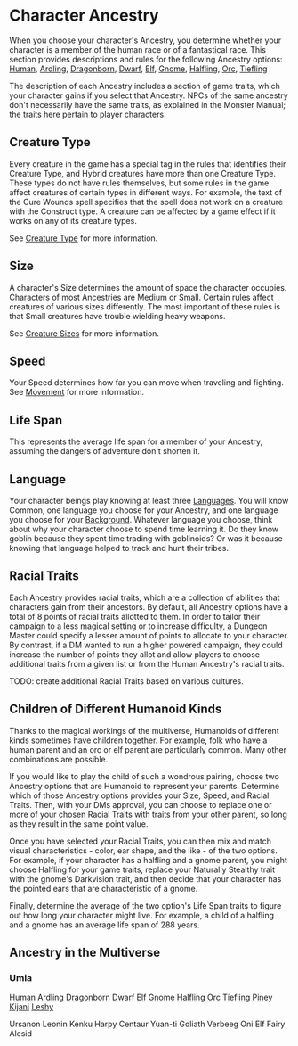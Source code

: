 = Character Ancestry =
When you choose your character's Ancestry, you determine whether your character is a member of the human race or of a fantastical race.  This section provides descriptions and rules for the following Ancestry options:
[[human|Human]], [[ardling|Ardling]], [[dragonborn|Dragonborn]], [[dwarf|Dwarf]], [[elf|Elf]], [[gnome|Gnome]], [[halfling|Halfling]], [[orc|Orc]], [[tiefling|Tiefling]]

The description of each Ancestry includes a section of game traits, which your character gains if you select that Ancestry.  NPCs of the same ancestry don't necessarily have the same traits, as explained in the Monster Manual; the traits here pertain to player characters.

== Creature Type ==
Every creature in the game has a special tag in the rules that identifies their Creature Type, and Hybrid creatures have more than one Creature Type.  These types do not have rules themselves, but some rules in the game affect creatures of certain types in different ways.  For example, the text of the Cure Wounds spell specifies that the spell does not work on a creature with the Construct type.  A creature can be affected by a game effect if it works on any of its creature types.

See [[creature-type|Creature Type]] for more information.

== Size ==
A character's Size determines the amount of space the character occupies.  Characters of most Ancestries are Medium or Small.  Certain rules affect creatures of various sizes differently.  The most important of these rules is that Small creatures have trouble wielding heavy weapons.

See [[creature-sizes|Creature Sizes]] for more information.

== Speed ==
Your Speed determines how far you can move when traveling and fighting.  See [[Movement]] for more information.

== Life Span ==
This represents the average life span for a member of your Ancestry, assuming the dangers of adventure don't shorten it.

== Language ==
Your character beings play knowing at least three [[../languages/index|Languages]].  You will know Common, one language you choose for your Ancestry, and one language you choose for your [[../backgrounds/index|Background]].  Whatever language you choose, think about why your character choose to spend time learning it.  Do they know goblin because they spent time trading with goblinoids?  Or was it because knowing that language helped to track and hunt their tribes.

== Racial Traits ==
Each Ancestry provides racial traits, which are a collection of abilities that characters gain from their ancestors.  By default, all Ancestry options have a total of 8 points of racial traits allotted to them.  In order to tailor their campaign to a less magical setting or to increase difficulty, a Dungeon Master could specify a lesser amount of points to allocate to your character.  By contrast, if a DM wanted to run a higher powered campaign, they could increase the number of points they allot and allow players to choose additional traits from a given list or from the Human Ancestry's racial traits.

TODO: create additional Racial Traits based on various cultures. 

== Children of Different Humanoid Kinds ==
Thanks to the magical workings of the multiverse, Humanoids of different kinds sometimes have children together.  For example, folk who have a human parent and an orc or elf parent are particularly common.  Many other combinations are possible.  

If you would like to play the child of such a wondrous pairing, choose two Ancestry options that are Humanoid to represent your parents.  Determine which of those Ancestry options provides your Size, Speed, and Racial Traits.  Then, with your DMs approval, you can choose to replace one or more of your chosen Racial Traits with traits from your other parent, so long as they result in the same point value.

Once you have selected your Racial Traits, you can then mix and match visual characteristics - color, ear shape, and the like - of the two options.  For example, if your character has a halfling and a gnome parent, you might choose Halfling for your game traits, replace your Naturally Stealthy trait with the gnome's Darkvision trait, and then decide that your character has the pointed ears that are characteristic of a gnome.

Finally, determine the average of the two option's Life Span traits to figure out how long your character might live.  For example, a child of a halfling and a gnome has an average life span of 288 years.

== Ancestry in the Multiverse ==
=== Umia ===
[[human|Human]]
[[ardling|Ardling]]
[[dragonborn|Dragonborn]]
[[dwarf|Dwarf]]
[[elf|Elf]]
[[gnome|Gnome]]
[[halfling|Halfling]]
[[orc|Orc]]
[[tiefling|Tiefling]]
[[piney|Piney]]
[[kijani|Kijani]]
[[leshy|Leshy]]

Ursanon
Leonin
Kenku
Harpy
Centaur
Yuan-ti
Goliath
Verbeeg
Oni
Elf
Fairy
Alesid
